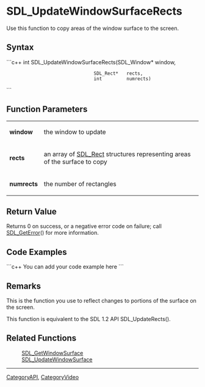 <!-- pragma section-numbers off -->
<!-- pragma camelcase off -->

= SDL_UpdateWindowSurfaceRects =
Use this function to copy areas of the window surface to the screen.


== Syntax ==
```c++
int SDL_UpdateWindowSurfaceRects(SDL_Window* window,
                                 SDL_Rect*   rects,
                                 int         numrects)
```

== Function Parameters ==
{|
|'''window'''
|the window to update
|-
|'''rects'''
|an array of [[SDL_Rect]] structures representing areas of the surface to copy
|-
|'''numrects'''
|the number of rectangles
|}

== Return Value ==
Returns 0 on success, or a negative error code on failure; call [[SDL_GetError]]() for more information.

== Code Examples ==
```c++
You can add your code example here
```

== Remarks ==
This is the function you use to reflect changes to portions of the surface on the screen. 

This function is equivalent to the SDL 1.2 API SDL_UpdateRects(). 

== Related Functions ==
:[[SDL_GetWindowSurface]]
:[[SDL_UpdateWindowSurface]]

----
[[CategoryAPI]], [[CategoryVideo]]
